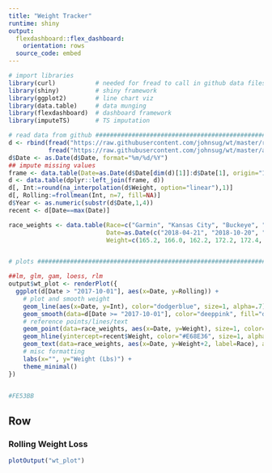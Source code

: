 ```yaml
---
title: "Weight Tracker"
runtime: shiny
output:
  flexdashboard::flex_dashboard:
    orientation: rows
  source_code: embed
---
```

  
```r
# import libraries
library(curl)           # needed for fread to call in github data files
library(shiny)          # shiny framework
library(ggplot2)        # line chart viz
library(data.table)     # data munging
library(flexdashboard)  # dashboard framework
library(imputeTS)       # TS imputation

# read data from github ##########################################################################
d <- rbind(fread("https://raw.githubusercontent.com/johnsug/wt/master/recent_wt.csv"), 
           fread("https://raw.githubusercontent.com/johnsug/wt/master/archived_wt.csv"))
d$Date <- as.Date(d$Date, format="%m/%d/%Y")
## impute missing values
frame <- data.table(Date=as.Date(d$Date[dim(d)[1]]:d$Date[1], origin="1970-01-01"))
d <- data.table(dplyr::left_join(frame, d))
d[, Int:=round(na_interpolation(d$Weight, option="linear"),1)]
d[, Rolling:=frollmean(Int, n=7, fill=NA)]
d$Year <- as.numeric(substr(d$Date,1,4))
recent <- d[Date==max(Date)]

race_weights <- data.table(Race=c("Garmin", "Kansas City", "Buckeye", "Free State Trail", "Oregon", "St. George", "Psycho Wyco Toto"), 
                           Date=as.Date(c("2018-04-21", "2018-10-20", "2018-12-08", "2019-04-27", "2019-07-20", "2019-10-05", "2020-02-22")), 
                           Weight=c(165.2, 166.0, 162.2, 172.2, 172.4, 177.6, 183.2))


# plots ##########################################################################################

##lm, glm, gam, loess, rlm
output$wt_plot <- renderPlot({
  ggplot(d[Date > "2017-10-01"], aes(x=Date, y=Rolling)) + 
    # plot and smooth weight
    geom_line(aes(x=Date, y=Int), color="dodgerblue", size=1, alpha=.7) + 
    geom_smooth(data=d[Date >= "2017-10-01"], color="deeppink", fill="deeppink", alpha=.4, size=.5, method="loess", span=0.15) + 
    # reference points/lines/text
    geom_point(data=race_weights, aes(x=Date, y=Weight), size=1, color=1, alpha=.7) + 
    geom_hline(yintercept=recent$Weight, color="#E68E36", size=1, alpha=.3) + 
    geom_text(data=race_weights, aes(x=Date, y=Weight+2, label=Race), angle=90, hjust=0, alpha=.7) + 
    # misc formatting
    labs(x="", y="Weight (Lbs)") + 
    theme_minimal()
})


#FE53BB

```

Row {data-height=250}
---------------------------------------
  
### Rolling Weight Loss
```r
plotOutput("wt_plot")
```
